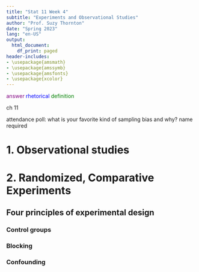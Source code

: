 ```yaml
---
title: "Stat 11 Week 4"
subtitle: "Experiments and Observational Studies" 
author: "Prof. Suzy Thornton"
date: "Spring 2023"
lang: "en-US"
output:
  html_document:
    df_print: paged
header-includes:
- \usepackage{amsmath}
- \usepackage{amssymb}
- \usepackage{amsfonts}
- \usepackage{xcolor}
---
```


<span style="color:purple">answer</span>
<span style="color:blue">rhetorical</span>
<span style="color:green">definition</span>

ch 11 

attendance poll: what is your favorite kind of sampling bias and why? name required 

# 1. Observational studies 

# 2. Randomized, Comparative Experiments 

## Four principles of experimental design 

### Control groups 

### Blocking 

### Confounding 